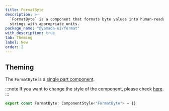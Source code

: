 ```yaml
---
title: FormatByte
description: >-
  `FormatByte` is a component that formats byte values into human-readable
  strings with appropriate units.
package_name: "@yamada-ui/format"
with_description: true
tab: Theming
label: New
order: 2
---
```


## Theming

The `FormatByte` is a [single part component](/styled-system/theming/component-styles#single-part-components).

:::note
If you want to change the style of the component, please check [here](/styled-system/theming/customize-theme#changing-the-style-of-components).
:::

```ts
export const FormatByte: ComponentStyle<"FormatByte"> = {}
```
